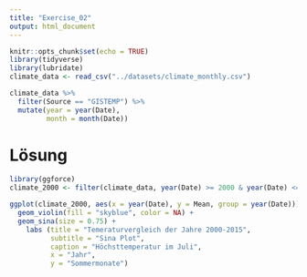 ```yaml
---
title: "Exercise_02"
output: html_document
---
```


```r
knitr::opts_chunk$set(echo = TRUE)
library(tidyverse)
library(lubridate)
climate_data <- read_csv("../datasets/climate_monthly.csv")
```


```r
climate_data %>% 
  filter(Source == "GISTEMP") %>% 
  mutate(year = year(Date),
         month = month(Date))
```


# Lösung
```r
library(ggforce)
climate_2000 <- filter(climate_data, year(Date) >= 2000 & year(Date) <= 2016)

ggplot(climate_2000, aes(x = year(Date), y = Mean, group = year(Date))) +
  geom_violin(fill = "skyblue", color = NA) +
  geom_sina(size = 0.75) +
    labs (title = "Temeraturvergleich der Jahre 2000-2015",
          subtitle = "Sina Plot",
          caption = "Höchsttemperatur im Juli",
          x = "Jahr",
          y = "Sommermonate")
```
